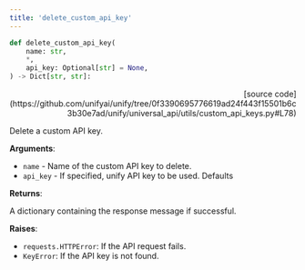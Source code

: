 ```yaml
---
title: 'delete_custom_api_key'
---
```


```python
def delete_custom_api_key(
    name: str,
    *,
    api_key: Optional[str] = None,
) -> Dict[str, str]:
```

<p align="right">[source code](https://github.com/unifyai/unify/tree/0f3390695776619ad24f443f15501b6c3b30e7ad/unify/universal_api/utils/custom_api_keys.py#L78)</p>

Delete a custom API key.

**Arguments**:

- `name` - Name of the custom API key to delete.
- `api_key` - If specified, unify API key to be used. Defaults



**Returns**:

A dictionary containing the response message if successful.



**Raises**:

- `requests.HTTPError`: If the API request fails.
- `KeyError`: If the API key is not found.